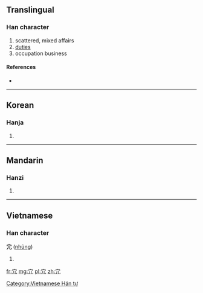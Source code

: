 {{also|冗}}
==Translingual==

===Han character===
{{Han char|rn=40|rad=宀|as=02|sn=5|four=|canj=十竹弓 (JHN), 十竹山 (JHU)}}

# scattered, mixed affairs
# [[duties]]
# occupation business

====References====
* {{Han ref|kx=0281.130|dkj=07056|dj=0551.130|hdz=20911.020|uh=5B82|ud=23426}}

----

==Korean==

===Hanja===
{{ko-hanja|hangeul=용|rv=yong|mr=yong}}

# {{defn|lang=ko|sort=宀02}}

----

==Mandarin==

===Hanzi===
{{cmn-hanzi|pin=[[rǒng]] ([[rong3]]), [[t]] (tai), [[tuō]] ([[tuo1]])|wg=jung<sup>3</sup>, t'a<sup>i</sup>, t'o<sup>1</sup>}}

# {{defn|lang=cmn|sort=宀02}}

----

==Vietnamese==

===Han character===
'''宂''' ([[nhũng]])

# {{defn|lang=vi}}

[[Category:Vietnamese Hán tự]]

[[fr:宂]]
[[mg:宂]]
[[pl:宂]]
[[zh:宂]]